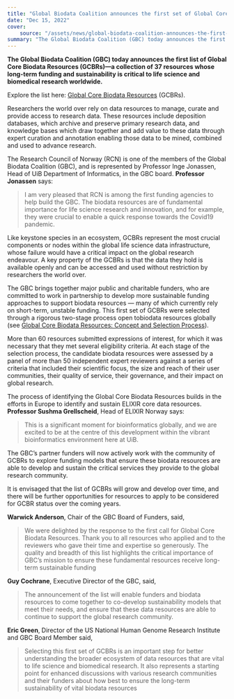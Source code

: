 ```yaml
---
title: "Global Biodata Coalition announces the first set of Global Core Biodata Resources"
date: "Dec 15, 2022"
cover:
    source: "/assets/news/global-biodata-coalition-announces-the-first-set-of-global-core-biodata-resources/cover.png"
summary: "The Global Biodata Coalition (GBC) today announces the first list of Global Core Biodata Resources (GCBRs)—a collection of 37 resources whose long-term funding and sustainability is critical to life science and biomedical research worldwide.Explore the list here:Global Core Biodata Resources(GCBRs)"
---
```


**The Global Biodata Coalition (GBC) today announces the first list of
Global Core Biodata Resources (GCBRs)—a collection of 37 resources
whose long-term funding and sustainability is critical to life science
and biomedical research worldwide.**

Explore the list here: [Global Core Biodata Resources](https://globalbiodata.org/scientific-activities/global-core-biodata-resources) (GCBRs).

Researchers the world over rely on data resources to manage, curate and provide
access to research data. These resources include deposition databases, which archive
and preserve primary research data, and knowledge bases which draw together
and add value to these data through expert curation and annotation
enabling those data to be mined, combined and used to advance research.

The Research Council of Norway (RCN) is one of the members of the Global
Biodata Coalition (GBC), and is represented by Professor Inge Jonassen,
Head of UiB Department of Informatics, in the GBC board.
**Professor Jonassen** says:

> I am very pleased that RCN is among the first funding agencies to
help build the GBC. The biodata resources are of fundamental importance
for life science research and innovation, and for example, they were
crucial to enable a quick response towards the Covid19 pandemic.

Like keystone species in an ecosystem, GCBRs represent the most
crucial components or nodes within the global life science data infrastructure,
whose failure would have a critical impact on the global research endeavour.
A key property of the GCBRs is that the data they hold is available openly
and can be accessed and used without restriction by researchers the world over.

The GBC brings together major public and charitable funders, who are committed
to work in partnership to develop more sustainable funding approaches to support
biodata resources — many of which currently rely on short-term, unstable funding.
This first set of GCBRs were selected through a rigorous two-stage process
open tobiodata resources globally (see [Global Core Biodata Resources:
Concept and Selection Process](https://zenodo.org/record/5845116#.Y5o-lC_JKAM)).

More than 60 resources submitted expressions of interest, for which
it was necessary that they met several eligibility criteria.
At each stage of the selection process, the candidate biodata
resources were assessed by a panel of more than 50 independent expert
reviewers against a series of criteria that included their scientific
focus, the size and reach of their user communities, their quality of
service, their governance, and their impact on global research.

The process of identifying the Global Core Biodata Resources builds in the
efforts in Europe to identify and sustain ELIXIR core data resources.
**Professor Sushma Grellscheid**, Head of ELIXIR Norway says:

> This is a significant moment for bioinformatics globally, and we are excited
to be at the centre of this development within the vibrant bioinformatics
environment here at UiB.

The GBC’s partner funders will now actively work with the community
of GCBRs to explore funding models that ensure these biodata resources
are able to develop and sustain the critical services they
provide to the global research community.

It is envisaged that the list of GCBRs will grow and develop over time,
and there will be further opportunities for resources to apply to
be considered for GCBR status over the coming years.

**Warwick Anderson**, Chair of the GBC Board of Funders, said,

> We were delighted by the response to the first call for Global Core
> Biodata Resources. Thank you to all resources who applied and to the
> reviewers who gave their time and expertise so generously. The quality
> and breadth of this list highlights the critical importance of GBC’s
> mission to ensure these fundamental resources receive long-term
> sustainable funding

**Guy Cochrane**, Executive Director of the GBC, said,

> The announcement of the list will enable funders and biodata resources
to come together to co-develop sustainability models that meet their needs,
and ensure that these data resources are able to continue to support
the global research community.

**Eric Green**, Director of the US National Human Genome Research Institute and GBC Board Member said,

> Selecting this first set of GCBRs is an important step for better
understanding the broader ecosystem of data resources that are vital
to life science and biomedical research. It also represents a starting
point for enhanced discussions with various research communities and
their funders about how best to ensure the long-term sustainability of
vital biodata resources


